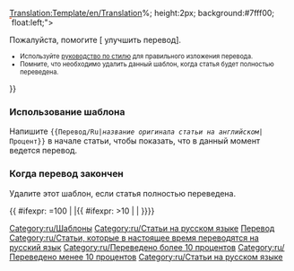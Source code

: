 <noinclude>[[Category:ru/Шаблоны]][[Translation:Template/en/Translation]]</noinclude>{{en/Ambox| type  = style
| image = Translation.png
| text  = <strong>Эта статья переводится с английского языка на русский: <includeonly>[{{SERVER}}{{localurl:{{NAMESPACE}}:{{{1}}}|action=view}} {{{1}}}]</includeonly><noinclude>{{{1}}}</noinclude>.</strong>
<div style="font-size: 90%">
<div style="margin:auto; text-align:Left;">Процент: {{{2|0}}}%
<div style="width:200px; text-align:Left; border:1px solid #aaa; padding:1px; overflow:hidden;"><span style="width:{{#expr: ({{{2|0}}}/100) * 100}}%; height:2px; background:#7fff00; float:left;">&nbsp;</span><span style="width:{{#expr: 100 - ({{{2|0}}}/100) * 100}}%; height:2px; background:#ff7f50; float:left;">&nbsp;</span></div>
</div>
Пожалуйста, помогите [{{SERVER}}{{localurl:{{NAMESPACE}}:{{PAGENAME}}|action=edit}} улучшить перевод].
</div><div style="font-size: 80%">
*Используйте [[Main/en/Manual of Style|руководство по стилю]] для правильного изложения перевода.
*Помните, что необходимо удалить данный шаблон, когда статья будет полностью переведена.</div>
}}<noinclude>

=== Использование шаблона ===
Напишите <code><nowiki>{{</nowiki>Перевод/Ru|''название оригинала статьи на английском''|Процент<nowiki>}}</nowiki></code> в начале статьи, чтобы показать, что в данный момент ведется перевод.

=== Когда перевод закончен ===
Удалите этот шаблон, если статья полностью переведена.
[[Category:ru/Статьи на русском языке]]
[[Category:ru/Перевод|Перевод]]


</noinclude><includeonly>
{{ #ifexpr: {{{2|0}}}=100 | |[[Category:ru/Статьи, которые в настоящее время переводятся на русский язык]]{{ #ifexpr: {{{2|0}}}>10 | [[Category:ru/Переведено более 10 процентов]] | [[Category:ru/Переведено менее 10 процентов]]}}}}</includeonly>[[Category:ru/Статьи на русском языке]]